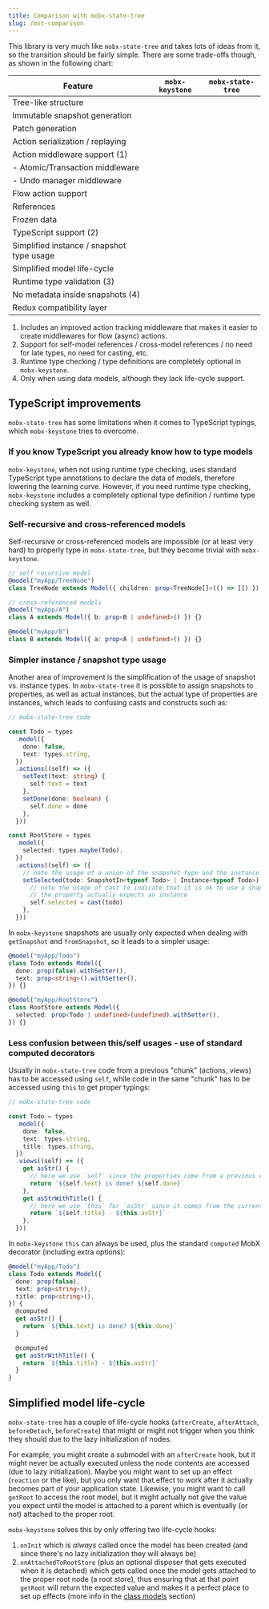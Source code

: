 ```yaml
---
title: Comparison with mobx-state-tree
slug: /mst-comparison
---
```



This library is very much like `mobx-state-tree` and takes lots of ideas from it, so the transition
should be fairly simple. There are some trade-offs though, as shown in the following chart:

| Feature                                   | `mobx-keystone`                           | `mobx-state-tree`           |
| ----------------------------------------- | ----------------------------------------- | --------------------------- |
| Tree-like structure                       | <CheckIcon/>                              | <CheckIcon/>                |
| Immutable snapshot generation             | <CheckIcon/>                              | <CheckIcon/>                |
| Patch generation                          | <CheckIcon/>                              | <CheckIcon/>                |
| Action serialization / replaying          | <CheckIcon/>                              | <CheckIcon/>                |
| Action middleware support (1)             | <CheckIcon/> <ArrowUpIcon/>               | <CheckIcon/>                |
| - Atomic/Transaction middleware           | <CheckIcon/>                              | <CheckIcon/>                |
| - Undo manager middleware                 | <CheckIcon/>                              | <CheckIcon/>                |
| Flow action support                       | <CheckIcon/>                              | <CheckIcon/>                |
| References                                | <CheckIcon/>                              | <CheckIcon/>                |
| Frozen data                               | <CheckIcon/>                              | <CheckIcon/>                |
| TypeScript support (2)                    | <CheckIcon/> <ArrowUpIcon/><ArrowUpIcon/> | <CheckIcon/>                |
| Simplified instance / snapshot type usage | <CheckIcon/>                              | <RedXIcon/>                 |
| Simplified model life-cycle               | <CheckIcon/>                              | <RedXIcon/>                 |
| Runtime type validation (3)               | <CheckIcon/>                              | <CheckIcon/>                |
| No metadata inside snapshots (4)          | <CheckIcon/>                              | <CheckIcon/> <ArrowUpIcon/> |
| Redux compatibility layer                 | <CheckIcon/>                              | <CheckIcon/>                |

1. Includes an improved action tracking middleware that makes it easier to create
   middlewares for flow (async) actions.
2. Support for self-model references / cross-model references / no need for late types, no need for casting,
   etc.
3. Runtime type checking / type definitions are completely optional in `mobx-keystone`.
4. Only when using data models, although they lack life-cycle support.

## TypeScript improvements

`mobx-state-tree` has some limitations when it comes to TypeScript typings, which `mobx-keystone` tries to overcome.

### If you know TypeScript you already know how to type models

`mobx-keystone`, when not using runtime type checking, uses standard TypeScript type annotations to declare the data of models, therefore lowering the learning curve.
However, if you need runtime type checking, `mobx-keystone` includes a completely optional type definition / runtime type checking system as well.

### Self-recursive and cross-referenced models

Self-recursive or cross-referenced models are impossible (or at least very hard) to properly type in `mobx-state-tree`, but they become trivial with `mobx-keystone`.

```ts
// self recursive model
@model("myApp/TreeNode")
class TreeNode extends Model({ children: prop<TreeNode[]>(() => []) }) {}

// cross-referenced models
@model("myApp/A")
class A extends Model({ b: prop<B | undefined>() }) {}

@model("myApp/B")
class B extends Model({ a: prop<A | undefined>() }) {}
```

### Simpler instance / snapshot type usage

Another area of improvement is the simplification of the usage of snapshot vs. instance types. In `mobx-state-tree` it is possible to assign snapshots to properties, as well as actual instances, but the actual type of properties are instances, which leads to confusing casts and constructs such as:

```ts
// mobx-state-tree code

const Todo = types
  .model({
    done: false,
    text: types.string,
  })
  .actions((self) => ({
    setText(text: string) {
      self.text = text
    },
    setDone(done: boolean) {
      self.done = done
    },
  }))

const RootStore = types
  .model({
    selected: types.maybe(Todo),
  })
  .actions((self) => ({
    // note the usage of a union of the snapshot type and the instance type
    setSelected(todo: SnapshotIn<typeof Todo> | Instance<typeof Todo>) {
      // note the usage of cast to indicate that it is ok to use a snapshot when
      // the property actually expects an instance
      self.selected = cast(todo)
    },
  }))
```

In `mobx-keystone` snapshots are usually only expected when dealing with `getSnapshot` and `fromSnapshot`, so it leads to a simpler usage:

```ts
@model("myApp/Todo")
class Todo extends Model({
  done: prop(false).withSetter(),
  text: prop<string>().withSetter(),
}) {}

@model("myApp/RootStore")
class RootStore extends Model({
  selected: prop<Todo | undefined>(undefined).withSetter(),
}) {}
```

### Less confusion between this/self usages - use of standard computed decorators

Usually in `mobx-state-tree` code from a previous "chunk" (actions, views) has to be accessed using `self`, while code in the same "chunk" has to be accessed using `this` to get proper typings:

```ts
// mobx-state-tree code

const Todo = types
  .model({
    done: false,
    text: types.string,
    title: types.string,
  })
  .views((self) => ({
    get asStr() {
      // here we use `self` since the properties come from a previous chunk
      return `${self.text} is done? ${self.done}`
    },
    get asStrWithTitle() {
      // here we use `this` for `asStr` since it comes from the current chunk
      return `${self.title} - ${this.asStr}`
    },
  }))
```

In `mobx-keystone` `this` can always be used, plus the standard `computed` MobX decorator (including extra options):

```ts
@model("myApp/Todo")
class Todo extends Model({
  done: prop(false),
  text: prop<string>(),
  title: prop<string>(),
}) {
  @computed
  get asStr() {
    return `${this.text} is done? ${this.done}`
  }

  @computed
  get asStrWithTitle() {
    return `${this.title} - ${this.asStr}`
  }
}
```

## Simplified model life-cycle

`mobx-state-tree` has a couple of life-cycle hooks (`afterCreate`, `afterAttach`, `beforeDetach`, `beforeCreate`) that might or might not trigger when you think they should due to the lazy initialization of nodes.

For example, you might create a submodel with an `afterCreate` hook, but it might never be actually executed unless the node contents are accessed (due to lazy initialization).
Maybe you might want to set up an effect (`reaction` or the like), but you only want that effect to work after it actually becomes part of your application state.
Likewise, you might want to call `getRoot` to access the root model, but it might actually not give the value you expect until the model is attached to a parent which is eventually (or not) attached to the proper root.

`mobx-keystone` solves this by only offering two life-cycle hooks:

1. `onInit` which is _always_ called once the model has been created (and since there's no lazy initialization they will always be)
1. `onAttachedToRootStore` (plus an optional disposer that gets executed when it is detached) which gets called once the model gets attached to the proper root node (a root store), thus ensuring that at that point `getRoot` will return the expected value and makes it a perfect place to set up effects (more info in the [class models](./classModels.mdx) section)
